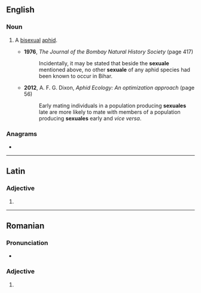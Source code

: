 ==English==

===Noun===
{{en-noun}}

# {{lb|en|zoology}} A [[bisexual]] [[aphid]].
#* '''1976''', ''The Journal of the Bombay Natural History Society'' (page 417)
#*: Incidentally, it may be stated that beside the '''sexuale''' mentioned above, no other '''sexuale''' of any aphid species had been known to occur in Bihar.
#* '''2012''', A. F. G. Dixon, ''Aphid Ecology: An optimization approach'' (page 56)
#*: Early mating individuals in a population producing '''sexuales''' late are more likely to mate with members of a population producing '''sexuales''' early and ''vice versa''.

===Anagrams===
* {{anagrams|en|a=aeelsux|esexual}}

----

==Latin==

===Adjective===
{{la-adj-form|sexuāle}}

# {{inflection of|la|sexuālis||nom//acc//voc|n|s}}

----

==Romanian==

===Pronunciation===
* {{IPA|ro|[sek.suˈa.le]}}

===Adjective===
{{head|ro|adjective form}}

# {{adj form of|ro|sexual||nom//acc|f//n|p}}